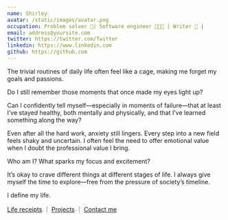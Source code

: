 ```yaml
---
name: Shirley
avatar: /static/images/avatar.png
occupation: Problem solver 🧠| Software engineer 👩🏻‍💻 | Writer 📝 |
email: address@yoursite.com
twitter: https://twitter.com/Twitter
linkedin: https://www.linkedin.com
github: https://github.com
---
```


The trivial routines of daily life often feel like a cage, making me forget my goals and passions.

Do I still remember those moments that once made my eyes light up?

Can I confidently tell myself—especially in moments of failure—that at least I’ve stayed healthy, both mentally and physically, and that I’ve learned something along the way?

Even after all the hard work, anxiety still lingers. Every step into a new field feels shaky and uncertain. I often feel the need to offer emotional value when I doubt the professional value I bring.

Who am I? What sparks my focus and excitement?

It’s okay to crave different things at different stages of life. I always give myself the time to explore—free from the pressure of society’s timeline.

I define my life.

<a href="/timeline">Life receipts</a>
<span>｜</span>
<a href="/projects">Projects</a>
<span>｜</span>
<a href="https://www.linkedin.com/in/arealclimber/">
  <span className="text-yellow-600 underline decoration-yellow-600 hover:opacity-80">
    Contact me
  </span>
</a>
